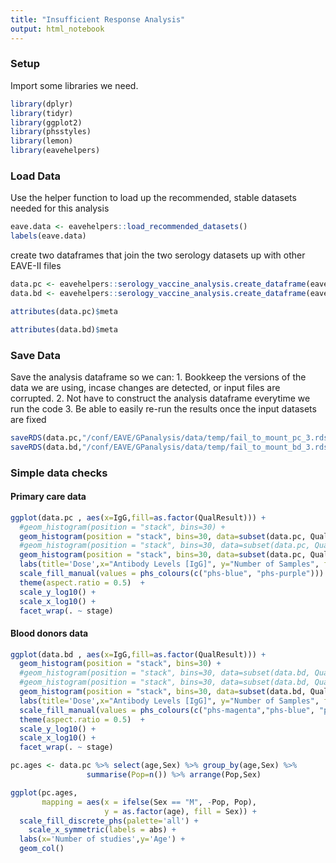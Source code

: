 ```yaml
---
title: "Insufficient Response Analysis"
output: html_notebook
---
```



### Setup

Import some libraries we need.

```r
library(dplyr)
library(tidyr)
library(ggplot2)
library(phsstyles)
library(lemon)
library(eavehelpers)
```

### Load Data

Use the helper function to load up the recommended, stable datasets needed for this analysis
```r
eave.data <- eavehelpers::load_recommended_datasets() 
labels(eave.data)
```

create two dataframes that join the two serology datasets up with other EAVE-II files
```r
data.pc <- eavehelpers::serology_vaccine_analysis.create_dataframe(eave.data,'serology_primary_care')
data.bd <- eavehelpers::serology_vaccine_analysis.create_dataframe(eave.data,'serology_blood_donors')
```

```r
attributes(data.pc)$meta
```


```r
attributes(data.bd)$meta
```

### Save Data

Save the analysis dataframe so we can:
1. Bookkeep the versions of the data we are using, incase changes are detected, or input files are corrupted.
2. Not have to construct the analysis dataframe everytime we run the code
3. Be able to easily re-run the results once the input datasets are fixed

```r
saveRDS(data.pc,"/conf/EAVE/GPanalysis/data/temp/fail_to_mount_pc_3.rds")
saveRDS(data.bd,"/conf/EAVE/GPanalysis/data/temp/fail_to_mount_bd_3.rds")
```


### Simple data checks


#### Primary care data

```r
ggplot(data.pc , aes(x=IgG,fill=as.factor(QualResult))) +
  #geom_histogram(position = "stack", bins=30) +
  geom_histogram(position = "stack", bins=30, data=subset(data.pc, QualResult == 'Negative'), aes(fill='Negative')) +
  #geom_histogram(position = "stack", bins=30, data=subset(data.pc, QualResult == 'Equivocal'), aes(fill='Equivocal')) +
  geom_histogram(position = "stack", bins=30, data=subset(data.pc, QualResult == 'Positive'), aes(fill='Positive')) +
  labs(title='Dose',x="Antibody Levels [IgG]", y="Number of Samples", fill="Result") +
  scale_fill_manual(values = phs_colours(c("phs-blue", "phs-purple"))) +
  theme(aspect.ratio = 0.5)  +
  scale_y_log10() +
  scale_x_log10() +
  facet_wrap(. ~ stage)
```

#### Blood donors data


```r
ggplot(data.bd , aes(x=IgG,fill=as.factor(QualResult))) +
  geom_histogram(position = "stack", bins=30) +
  #geom_histogram(position = "stack", bins=30, data=subset(data.bd, QualResult == 'Negative'), aes(fill='Negative')) +
  #geom_histogram(position = "stack", bins=30, data=subset(data.bd, QualResult == 'Equivocal'), aes(fill='Equivocal')) +
  geom_histogram(position = "stack", bins=30, data=subset(data.bd, QualResult == 'Positive'), aes(fill='Positive')) +
  labs(title='Dose',x="Antibody Levels [IgG]", y="Number of Samples", fill="Result") +
  scale_fill_manual(values = phs_colours(c("phs-magenta","phs-blue", "phs-purple"))) +
  theme(aspect.ratio = 0.5)  +
  scale_y_log10() +
  scale_x_log10() +
  facet_wrap(. ~ stage)
```




```r
pc.ages <- data.pc %>% select(age,Sex) %>% group_by(age,Sex) %>%
                 summarise(Pop=n()) %>% arrange(Pop,Sex)

ggplot(pc.ages, 
       mapping = aes(x = ifelse(Sex == "M", -Pop, Pop), 
                     y = as.factor(age), fill = Sex)) +
  scale_fill_discrete_phs(palette='all') + 
    scale_x_symmetric(labels = abs) +
  labs(x='Number of studies',y='Age') +
  geom_col() 

```

